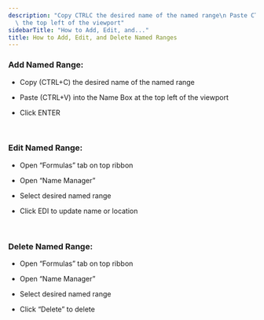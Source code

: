 ```yaml
---
description: "Copy CTRLC the desired name of the named range\n Paste CTRLV into the Name Box at\
  \ the top left of the viewport"
sidebarTitle: "How to Add, Edit, and..."
title: How to Add, Edit, and Delete Named Ranges
---
```


### Add Named Range:




* Copy (CTRL+C) the desired name of the named range
* Paste (CTRL+V) into the Name Box at the top left of the viewport






* Click ENTER


 




### Edit Named Range:




* Open “Formulas” tab on top ribbon
* Open “Name Manager”
* Select desired named range






* Click EDI to update name or location


 




### Delete Named Range:




* Open “Formulas” tab on top ribbon
* Open “Name Manager”
* Select desired named range






* Click “Delete” to delete